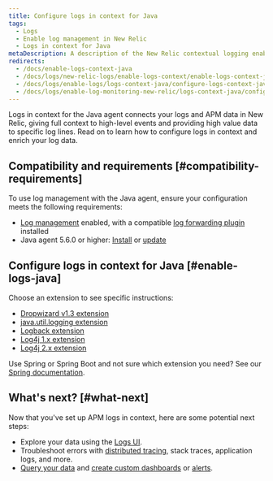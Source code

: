 ```yaml
---
title: Configure logs in context for Java
tags:
  - Logs
  - Enable log management in New Relic
  - Logs in context for Java
metaDescription: A description of the New Relic contextual logging enable process for the Java agent.
redirects:
  - /docs/enable-logs-context-java
  - /docs/logs/new-relic-logs/enable-logs-context/enable-logs-context-java
  - /docs/logs/enable-logs/logs-context-java/configure-logs-context-java
  - /docs/logs/enable-log-monitoring-new-relic/logs-context-java/configure-logs-context-java
---
```


Logs in context for the Java agent connects your logs and APM data in New Relic, giving full context to high-level events and providing high value data to specific log lines. Read on to learn how to configure logs in context and enrich your log data.

## Compatibility and requirements [#compatibility-requirements]

To use log management with the Java agent, ensure your configuration meets the following requirements:

* [Log management](/docs/introduction-new-relic-logs) enabled, with a compatible [log forwarding plugin](/docs/logs/enable-logs/enable-logs/enable-new-relic-logs#enable-logs) installed
* Java agent 5.6.0 or higher: [Install](/docs/agents/java-agent/installation/install-java-agent) or [update](/docs/agents/java-agent/installation/update-java-agent)

## Configure logs in context for Java [#enable-logs-java]

Choose an extension to see specific instructions:

* [Dropwizard v1.3 extension](/docs/enable-logs-context-dropwizard)
* [java.util.logging extension](/docs/enable-logs-context-java-util-logging)
* [Logback extension](/docs/enable-logs-context-logback)
* [Log4j 1.x extension](/docs/enable-logs-context-log4j-1x)
* [Log4j 2.x extension](/docs/enable-logs-context-log4j-2x)

Use Spring or Spring Boot and not sure which extension you need? See our [Spring documentation](/docs/logs/enable-new-relic-logs/logs-context-java/configure-logs-spring-spring-boot).

## What's next? [#what-next]

Now that you've set up APM logs in context, here are some potential next steps:

* Explore your data using the [Logs UI](/docs/explore-your-data-new-relic-logs-ui).
* Troubleshoot errors with [distributed tracing](/docs/understand-dependencies/distributed-tracing/get-started/introduction-distributed-tracing), stack traces, application logs, and more.
* [Query your data](/docs/using-new-relic/data/understand-data/query-new-relic-data) and [create custom dashboards](/docs/dashboards/new-relic-one-dashboards/get-started/introduction-new-relic-one-dashboards) or [alerts](/docs/alerts/new-relic-alerts/configuring-alert-policies/create-edit-or-find-alert-policy).
